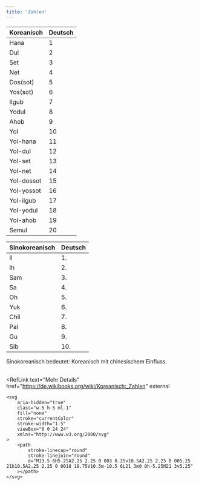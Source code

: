 ```yaml
---
title: 'Zahlen'
---
```



| Koreanisch | Deutsch |
| ---------- | ------- |
| Hana       | 1       |
| Dul        | 2       |
| Set        | 3       |
| Net        | 4       |
| Dos(sot)   | 5       |
| Yos(sot)   | 6       |
| Ilgub      | 7       |
| Yodul      | 8       |
| Ahob       | 9       |
| Yol        | 10      |
| Yol-hana   | 11      |
| Yol-dul    | 12      |
| Yol-set    | 13      |
| Yol-net    | 14      |
| Yol-dossot | 15      |
| Yol-yossot | 16      |
| Yol-ilgub  | 17      |
| Yol-yodul  | 18      |
| Yol-ahob   | 19      |
| Semul      | 20      |

| Sinokoreanisch | Deutsch |
| -------------- | ------- |
| Il             | 1.      |
| Ih             | 2.      |
| Sam            | 3.      |
| Sa             | 4.      |
| Oh             | 5.      |
| Yuk            | 6.      |
| Chil           | 7.      |
| Pal            | 8.      |
| Gu             | 9.      |
| Sib            | 10.     |

<div
    class="not-prose inline-block p-4 mb-4 text-sm text-blue-800 rounded-lg bg-blue-50 dark:bg-gray-800 dark:text-blue-400"
    role="alert"
>
    Sinokoreanisch bedeutet: Koreanisch mit chinesischem Einfluss.
</div>
<br />

<RefLink
    text="Mehr Details"
    href="https://de.wikibooks.org/wiki/Koreanisch:_Zahlen"
    external
>
    <svg
        aria-hidden="true"
        class="w-5 h-5 ml-1"
        fill="none"
        stroke="currentColor"
        stroke-width="1.5"
        viewBox="0 0 24 24"
        xmlns="http://www.w3.org/2000/svg"
    >
        <path
            stroke-linecap="round"
            stroke-linejoin="round"
            d="M13.5 6H5.25A2.25 2.25 0 003 8.25v10.5A2.25 2.25 0 005.25 21h10.5A2.25 2.25 0 0018 18.75V10.5m-10.5 6L21 3m0 0h-5.25M21 3v5.25"
        ></path>
    </svg>
</RefLink>
